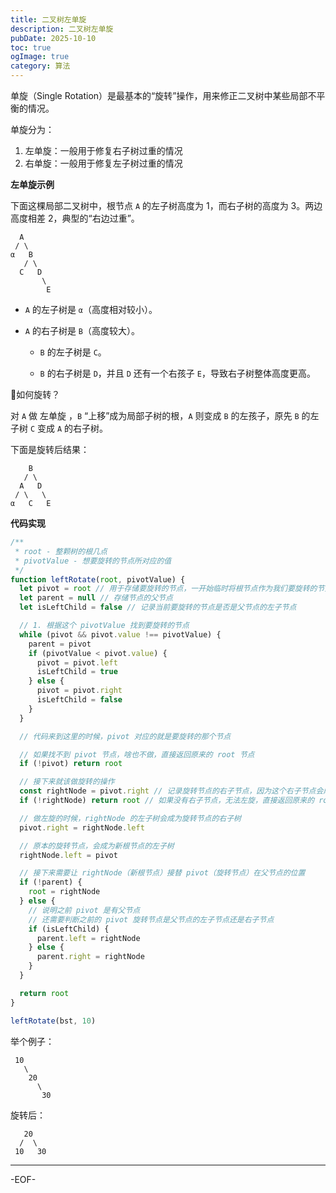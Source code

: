```yaml
---
title: 二叉树左单旋
description: 二叉树左单旋
pubDate: 2025-10-10
toc: true
ogImage: true
category: 算法
---
```


单旋（Single Rotation）是最基本的“旋转”操作，用来修正二叉树中某些局部不平衡的情况。

单旋分为：

1. 左单旋：一般用于修复右子树过重的情况
2. 右单旋：一般用于修复左子树过重的情况

**左单旋示例**

下面这棵局部二叉树中，根节点 `A` 的左子树高度为 1，而右子树的高度为 3。两边高度相差 2，典型的“右边过重”。

```
  A
 / \
α   B
   / \
  C   D
       \
        E
```

- `A` 的左子树是 `α`（高度相对较小）。

- `A` 的右子树是 `B`（高度较大）。
  - `B` 的左子树是 `C`。

  - `B` 的右子树是 `D`，并且 `D` 还有一个右孩子 `E`，导致右子树整体高度更高。

🙋如何旋转？

对 `A` 做 左单旋 ，`B` “上移”成为局部子树的根，`A` 则变成 `B` 的左孩子，原先 `B` 的左子树 `C` 变成 `A` 的右子树。

下面是旋转后结果：

```
    B
   / \
  A   D
 / \   \
α   C   E
```

**代码实现**

```js
/**
 * root - 整颗树的根几点
 * pivotValue - 想要旋转的节点所对应的值
 */
function leftRotate(root, pivotValue) {
  let pivot = root // 用于存储要旋转的节点，一开始临时将根节点作为我们要旋转的节点
  let parent = null // 存储节点的父节点
  let isLeftChild = false // 记录当前要旋转的节点是否是父节点的左子节点

  // 1. 根据这个 pivotValue 找到要旋转的节点
  while (pivot && pivot.value !== pivotValue) {
    parent = pivot
    if (pivotValue < pivot.value) {
      pivot = pivot.left
      isLeftChild = true
    } else {
      pivot = pivot.right
      isLeftChild = false
    }
  }

  // 代码来到这里的时候，pivot 对应的就是要旋转的那个节点

  // 如果找不到 pivot 节点，啥也不做，直接返回原来的 root 节点
  if (!pivot) return root

  // 接下来就该做旋转的操作
  const rightNode = pivot.right // 记录旋转节点的右子节点，因为这个右子节点会成为新的根节点
  if (!rightNode) return root // 如果没有右子节点，无法左旋，直接返回原来的 root

  // 做左旋的时候，rightNode 的左子树会成为旋转节点的右子树
  pivot.right = rightNode.left

  // 原本的旋转节点，会成为新根节点的左子树
  rightNode.left = pivot

  // 接下来需要让 rightNode（新根节点）接替 pivot（旋转节点）在父节点的位置
  if (!parent) {
    root = rightNode
  } else {
    // 说明之前 pivot 是有父节点
    // 还需要判断之前的 pivot 旋转节点是父节点的左子节点还是右子节点
    if (isLeftChild) {
      parent.left = rightNode
    } else {
      parent.right = rightNode
    }
  }

  return root
}

leftRotate(bst, 10)
```

举个例子：

```
 10
   \
    20
      \
       30
```

旋转后：

```
   20
  /  \
 10   30
```

---

-EOF-
